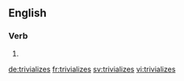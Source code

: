 
==English==

===Verb===
{{head|en|verb form}}

# {{en-third-person singular of|trivialize}}

[[de:trivializes]]
[[fr:trivializes]]
[[sv:trivializes]]
[[vi:trivializes]]